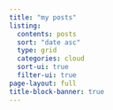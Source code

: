 ```yaml
---
title: "my posts"
listing:
  contents: posts
  sort: "date asc"
  type: grid
  categories: cloud
  sort-ui: true
  filter-ui: true
page-layout: full
title-block-banner: true
---
```

